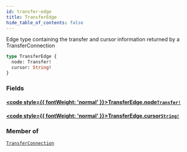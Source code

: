```yaml
---
id: transfer-edge
title: TransferEdge
hide_table_of_contents: false
---
```








Edge type containing the transfer and cursor information returned by a TransferConnection

```graphql
type TransferEdge {
  node: Transfer!
  cursor: String!
}
```


### Fields

#### [<code style={{ fontWeight: 'normal' }}>TransferEdge.<b>node</b></code>](#)<Bullet />[`Transfer!`](/testnet/api/graphql/objects/transfer) <Badge class="secondary" text="non-null"/> <Badge class="secondary" text="object"/>
> 
> 

#### [<code style={{ fontWeight: 'normal' }}>TransferEdge.<b>cursor</b></code>](#)<Bullet />[`String!`](/testnet/api/graphql/scalars/string) <Badge class="secondary" text="non-null"/> <Badge class="secondary" text="scalar"/>
> 
> 



### Member of

[`TransferConnection`](/testnet/api/graphql/objects/transfer-connection)  <Badge class="secondary" text="object"/>



